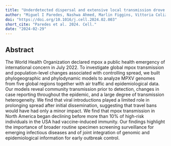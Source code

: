 ```yaml
---
title: "Underdetected dispersal and extensive local transmission drove the 2022 mpox epidemic"
author: "Miguel I Paredes, Nashwa Ahmed, Marlin Figgins, Vittoria Colizza, Philippe Lemey, John T McCrone, Nicola Müller, Cécile Tran-Kiem, Trevor Bedford"
doi: "https://doi.org/10.1016/j.cell.2024.02.003"
short_cite: "Paredes et al. 2024. Cell."
date: "2024-02-29"
---
```


## Abstract

The World Health Organization declared mpox a public health emergency of international concern in July 2022. To investigate global mpox transmission and population-level changes associated with controlling spread, we built phylogeographic and phylodynamic models to analyze MPXV genomes from five global regions together with air traffic and epidemiological data. Our models reveal community transmission prior to detection, changes in case reporting throughout the epidemic, and a large degree of transmission heterogeneity. We find that viral introductions played a limited role in prolonging spread after initial dissemination, suggesting that travel bans would have had only a minor impact. We find that mpox transmission in North America began declining before more than 10% of high-risk individuals in the USA had vaccine-induced immunity. Our findings highlight the importance of broader routine specimen screening surveillance for emerging infectious diseases and of joint integration of genomic and epidemiological information for early outbreak control.
